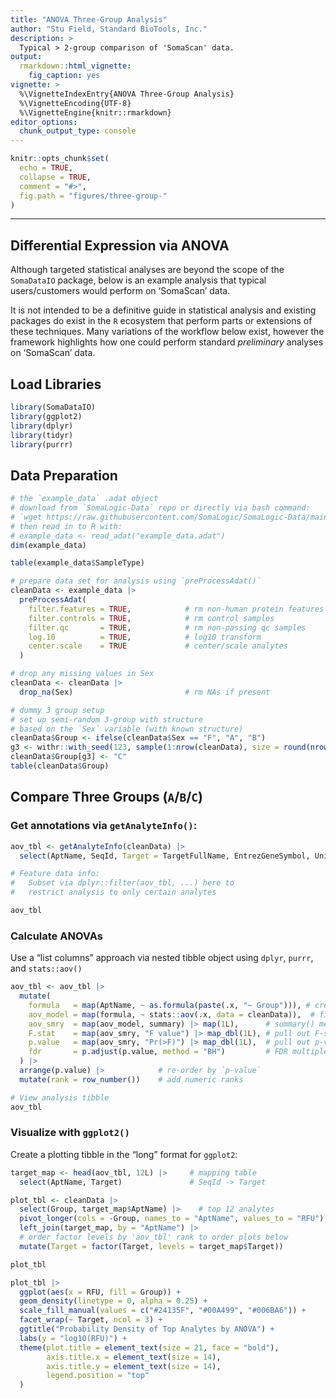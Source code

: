 ```yaml
---
title: "ANOVA Three-Group Analysis"
author: "Stu Field, Standard BioTools, Inc."
description: >
  Typical > 2-group comparison of 'SomaScan' data.
output:
  rmarkdown::html_vignette:
    fig_caption: yes
vignette: >
  %\VignetteIndexEntry{ANOVA Three-Group Analysis}
  %\VignetteEncoding{UTF-8}
  %\VignetteEngine{knitr::rmarkdown}
editor_options: 
  chunk_output_type: console
---
```


```r
knitr::opts_chunk$set(
  echo = TRUE,
  collapse = TRUE,
  comment = "#>",
  fig.path = "figures/three-group-"
)
```


--------------


## Differential Expression via ANOVA

Although targeted statistical analyses are beyond the scope of 
the `SomaDataIO` package, below is an example analysis
that typical users/customers would perform on 'SomaScan' data.

It is not intended to be a definitive guide in statistical
analysis and existing packages do exist in the `R` ecosystem that perform
parts or extensions of these techniques. Many variations of the workflow
below exist, however the framework highlights how one could perform standard
_preliminary_ analyses on 'SomaScan' data.


## Load Libraries

```r
library(SomaDataIO)
library(ggplot2)
library(dplyr)
library(tidyr)
library(purrr)
```

## Data Preparation
```r
# the `example_data` .adat object
# download from `SomaLogic-Data` repo or directly via bash command:
# `wget https://raw.githubusercontent.com/SomaLogic/SomaLogic-Data/main/example_data.adat`
# then read in to R with:
# example_data <- read_adat("example_data.adat")
dim(example_data)

table(example_data$SampleType)

# prepare data set for analysis using `preProcessAdat()`
cleanData <- example_data |>
  preProcessAdat(
    filter.features = TRUE,            # rm non-human protein features
    filter.controls = TRUE,            # rm control samples
    filter.qc       = TRUE,            # rm non-passing qc samples
    log.10          = TRUE,            # log10 transform
    center.scale    = TRUE             # center/scale analytes
  )

# drop any missing values in Sex
cleanData <- cleanData |>
  drop_na(Sex)                         # rm NAs if present

# dummy 3 group setup
# set up semi-random 3-group with structure
# based on the `Sex` variable (with known structure)
cleanData$Group <- ifelse(cleanData$Sex == "F", "A", "B")
g3 <- withr::with_seed(123, sample(1:nrow(cleanData), size = round(nrow(cleanData) / 3)))
cleanData$Group[g3] <- "C"
table(cleanData$Group)
```



## Compare Three Groups (`A`/`B`/`C`)
### Get annotations via `getAnalyteInfo()`:

```r
aov_tbl <- getAnalyteInfo(cleanData) |>
  select(AptName, SeqId, Target = TargetFullName, EntrezGeneSymbol, UniProt)

# Feature data info:
#   Subset via dplyr::filter(aov_tbl, ...) here to
#   restrict analysis to only certain analytes

aov_tbl
```



### Calculate ANOVAs
Use a "list columns" approach via nested tibble object
using `dplyr`, `purrr`, and `stats::aov()`

```r
aov_tbl <- aov_tbl |>
  mutate(
    formula   = map(AptName, ~ as.formula(paste(.x, "~ Group"))), # create formula
    aov_model = map(formula, ~ stats::aov(.x, data = cleanData)),  # fit ANOVA-models
    aov_smry  = map(aov_model, summary) |> map(1L),      # summary() method
    F.stat    = map(aov_smry, "F value") |> map_dbl(1L), # pull out F-statistic
    p.value   = map(aov_smry, "Pr(>F)") |> map_dbl(1L),  # pull out p-values
    fdr       = p.adjust(p.value, method = "BH")         # FDR multiple testing
  ) |>
  arrange(p.value) |>            # re-order by `p-value`
  mutate(rank = row_number())    # add numeric ranks

# View analysis tibble
aov_tbl
```



### Visualize with `ggplot2()`
Create a plotting tibble in the "long" format for `ggplot2`:

```r
target_map <- head(aov_tbl, 12L) |>     # mapping table
  select(AptName, Target)               # SeqId -> Target

plot_tbl <- cleanData |>
  select(Group, target_map$AptName) |>    # top 12 analytes
  pivot_longer(cols = -Group, names_to = "AptName", values_to = "RFU") |>
  left_join(target_map, by = "AptName") |>
  # order factor levels by 'aov_tbl' rank to order plots below
  mutate(Target = factor(Target, levels = target_map$Target))

plot_tbl
```

```r
plot_tbl |>
  ggplot(aes(x = RFU, fill = Group)) +
  geom_density(linetype = 0, alpha = 0.25) +
  scale_fill_manual(values = c("#24135F", "#00A499", "#006BA6")) +
  facet_wrap(~ Target, ncol = 3) +
  ggtitle("Probability Density of Top Analytes by ANOVA") +
  labs(y = "log10(RFU)") +
  theme(plot.title = element_text(size = 21, face = "bold"),
        axis.title.x = element_text(size = 14),
        axis.title.y = element_text(size = 14),
        legend.position = "top"
  )
```


